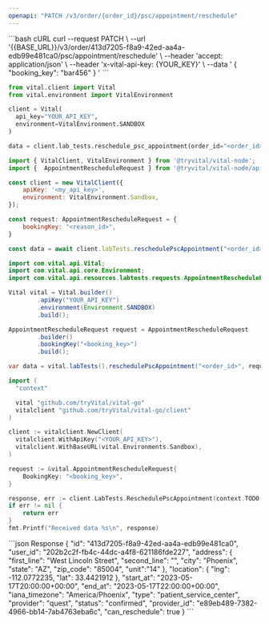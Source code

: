 ```yaml
---
openapi: "PATCH /v3/order/{order_id}/psc/appointment/reschedule"
---
```


<RequestExample>
```bash cURL
curl --request PATCH \
     --url '{{BASE_URL}}/v3/order/413d7205-f8a9-42ed-aa4a-edb99e481ca0/psc/appointment/reschedule' \
     --header 'accept: application/json' \
     --header 'x-vital-api-key: {YOUR_KEY}' \
     --data '
{
    "booking_key": "bar456"
}
'
```

```python Python
from vital.client import Vital
from vital.environment import VitalEnvironment

client = Vital(
  api_key="YOUR_API_KEY",
  environment=VitalEnvironment.SANDBOX
)

data = client.lab_tests.reschedule_psc_appointment(order_id="<order_id>", booking_key="<booking_key>");
```

```javascript Node
import { VitalClient, VitalEnvironment } from '@tryvital/vital-node';
import {  AppointmentRescheduleRequest } from '@tryvital/vital-node/api';

const client = new VitalClient({
    apiKey: '<my_api_key>',
    environment: VitalEnvironment.Sandbox,
});

const request: AppointmentRescheduleRequest = {
    bookingKey: "<reason_id>",
}

const data = await client.labTests.reschedulePscAppointment("<order_id>", request);
```


```java Java
import com.vital.api.Vital;
import com.vital.api.core.Environment;
import com.vital.api.resources.labtests.requests.AppointmentRescheduleRequest;

Vital vital = Vital.builder()
        .apiKey("YOUR_API_KEY")
        .environment(Environment.SANDBOX)
        .build();

AppointmentRescheduleRequest request = AppointmentRescheduleRequest
        .builder()
        .bookingKey("<booking_key>")
        .build();

var data = vital.labTests().reschedulePscAppointment("<order_id>", request);
```

```go Go
import (
  "context"

  vital "github.com/tryVital/vital-go"
  vitalclient "github.com/tryVital/vital-go/client"
)

client := vitalclient.NewClient(
  vitalclient.WithApiKey("<YOUR_API_KEY>"),
  vitalclient.WithBaseURL(vital.Environments.Sandbox),
)

request := &vital.AppointmentRescheduleRequest{
    BookingKey: "<booking_key>",
}

response, err := client.LabTests.ReschedulePscAppointment(context.TODO(), "<order_id>", request)
if err != nil {
    return err
}
fmt.Printf("Received data %s\n", response)
```

</RequestExample>

<ResponseExample>
```json Response
{
    "id": "413d7205-f8a9-42ed-aa4a-edb99e481ca0",
    "user_id": "202b2c2f-fb4c-44dc-a4f8-621186fde227",
    "address": {
        "first_line": "West Lincoln Street",
        "second_line": "",
        "city": "Phoenix",
        "state": "AZ",
        "zip_code": "85004",
        "unit":"14"
    },
    "location": {
        "lng": -112.0772235,
        "lat": 33.4421912
    },
    "start_at": "2023-05-17T20:00:00+00:00",
    "end_at": "2023-05-17T22:00:00+00:00",
    "iana_timezone": "America/Phoenix",
    "type": "patient_service_center",
    "provider": "quest",
    "status": "confirmed",
    "provider_id": "e89eb489-7382-4966-bb14-7ab4763eba6c",
    "can_reschedule": true
}
```
</ResponseExample>
